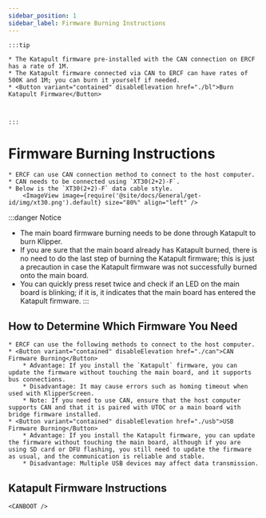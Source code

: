 ```yaml
---
sidebar_position: 1
sidebar_label: Firmware Burning Instructions
---
```







    :::tip

    * The Katapult firmware pre-installed with the CAN connection on ERCF has a rate of 1M.
    * The Katapult firmware connected via CAN to ERCF can have rates of 500K and 1M; you can burn it yourself if needed.
    * <Button variant="contained" disableElevation href="./bl">Burn Katapult Firmware</Button>



    :::

# Firmware Burning Instructions

    * ERCF can use CAN connection method to connect to the host computer.
    * CAN needs to be connected using `XT30(2+2)-F`.
    * Below is the `XT30(2+2)-F` data cable style.
        <ImageView image={require('@site/docs/General/get-id/img/xt30.png').default} size="80%" align="left" />

:::danger Notice
* The main board firmware burning needs to be done through Katapult to burn Klipper.
* If you are sure that the main board already has Katapult burned, there is no need to do the last step of burning the Katapult firmware; this is just a precaution in case the Katapult firmware was not successfully burned onto the main board.
* You can quickly press reset twice and check if an LED on the main board is blinking; if it is, it indicates that the main board has entered the Katapult firmware.
:::

## How to Determine Which Firmware You Need

    * ERCF can use the following methods to connect to the host computer.
    * <Button variant="contained" disableElevation href="./can">CAN Firmware Burning</Button>
        * Advantage: If you install the `Katapult` firmware, you can update the firmware without touching the main board, and it supports bus connections.
        * Disadvantage: It may cause errors such as homing timeout when used with KlipperScreen.
        * Note: If you need to use CAN, ensure that the host computer supports CAN and that it is paired with UTOC or a main board with bridge firmware installed.
    * <Button variant="contained" disableElevation href="./usb">USB Firmware Burning</Button>
        * Advantage: If you install the Katapult firmware, you can update the firmware without touching the main board, although if you are using SD card or DFU flashing, you still need to update the firmware as usual, and the communication is reliable and stable.
        * Disadvantage: Multiple USB devices may affect data transmission.

## Katapult Firmware Instructions

    <CANBOOT />